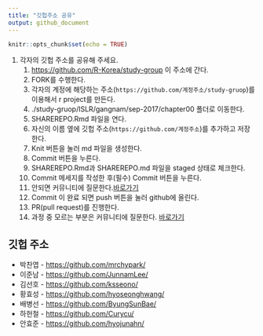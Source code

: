 ```yaml
---
title: "깃헙주소 공유"
output: github_document
---
```


```r
knitr::opts_chunk$set(echo = TRUE)
```

1. 각자의 깃헙 주소를 공유해 주세요.    
    1. <https://github.com/R-Korea/study-group> 이 주소에 간다.    
    1. FORK를 수행한다.
    1. 각자의 계정에 해당하는 주소(` https://github.com/계정주소/study-gruop`)를 이용해서 r project를 만든다.
    1. ./study-gruop/ISLR/gangnam/sep-2017/chapter00 폴더로 이동한다.
    1. SHAREREPO.Rmd 파일을 연다.
    1. 자신의 이름 옆에 깃헙 주소(`https://github.com/계정주소`)를 추가하고 저장한다.
    1. Knit 버튼을 눌러 md 파일을 생성한다.
    1. Commit 버튼을 누른다.
    1. SHAREREPO.Rmd과 SHAREREPO.md 파일을 staged 상태로 체크한다.
    1. Commit 메세지를 작성한 후(필수) Commit 버튼을 누른다.
    1. 안되면 커뮤니티에 질문한다.[바로가기](https://www.facebook.com/groups/krstudy/?fref=ts)
    1. Commit 이 완료 되면 push 버튼을 눌러 github에 올린다.
    1. PR(pull request)를 진행한다.
    1. 과정 중 모르는 부분은 커뮤니티에 질문한다. [바로가기](https://www.facebook.com/groups/krstudy/?fref=ts)
    

## 깃헙 주소

- 박찬엽 - <https://github.com/mrchypark/>
- 이준남 - <https://github.com/JunnamLee/>
- 김선호 - <https://github.com/ksseono/>
- 황효성 - <https://github.com/hyoseonghwang/>
- 배병선 - <https://github.com/ByungSunBae/>
- 하헌철 - <https://github.com/Curycu/>
- 안효준 - <https://github.com/hyojunahn/>
